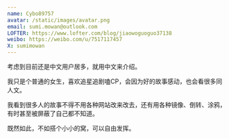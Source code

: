 ```yaml
---
name: Cybo89757
avatar: /static/images/avatar.png
email: sumi.mowan@outlook.com
LOFTER: https://www.lofter.com/blog/jiaowoguoguo37138
weibo: https://weibo.com/u/7517117457
X: sumimowan
---
```


考虑到目前还是中文用户居多，就用中文来介绍。

我只是个普通的女生，喜欢追星追剧嗑CP，会因为好的故事感动，也会看很多同人文。

我看到很多人的故事不得不用各种网站改来改去，还有用各种镜像、倒转、涂鸦，有时甚至被屏蔽了自己都不知道。

既然如此，不如搭个小小的窝，可以自由发挥。

